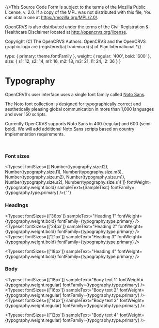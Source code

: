 {/*This Source Code Form is subject to the terms of the Mozilla Public
License, v. 2.0. If a copy of the MPL was not distributed with this
file, You can obtain one at https://mozilla.org/MPL/2.0/.

OpenCRVS is also distributed under the terms of the Civil Registration
& Healthcare Disclaimer located at http://opencrvs.org/license.

Copyright (C) The OpenCRVS Authors. OpenCRVS and the OpenCRVS
graphic logo are (registered/a) trademark(s) of Plan International.*/}



<Meta title="Styles/Typography" />

  type: {
    primary: theme.fontFamily
  },
  weight: {
    regular: '400',
    bold: '600'
  },
  size: {
    s1: 12,
    s2: 14,
    m1: 16,
    m2: 18,
    m3: 21,
    l1: 24,
    l2: 36
  }
}


# Typography

OpenCRVS’s user interface uses a single font family called [Noto Sans](https://fonts.google.com/noto/fonts).

The Noto font collection is designed for typographically correct and aesthetically pleasing global communication in more than 1,000 languages and over 150 scripts.

Currently OpenCRVS supports Noto Sans in 400 (regular) and 600 (semi-bold). We will add additional Noto Sans scripts based on country implementation requirements.

<br />

### Font sizes

<Typeset
  fontSizes={[
    Number(typography.size.l2),
    Number(typography.size.l1),
    Number(typography.size.m3),
    Number(typography.size.m2),
    Number(typography.size.m1),
    Number(typography.size.s2),
    Number(typography.size.s1)
  ]}
  fontWeight={typography.weight.bold}
  sampleText={SampleText}
  fontFamily={typography.type.primary}
/>{' '}

### Headings

<Typeset
  fontSizes={['36px']}
  sampleText="Heading 1"
  fontWeight={typography.weight.bold}
  fontFamily={typography.type.primary}
/>
<Typeset
  fontSizes={['24px']}
  sampleText="Heading 2"
  fontWeight={typography.weight.bold}
  fontFamily={typography.type.primary}
/>
<Typeset
  fontSizes={['21px']}
  sampleText="Heading 3"
  fontWeight={typography.weight.bold}
  fontFamily={typography.type.primary}
/>

<Typeset
  fontSizes={['18px']}
  sampleText="Heading 4"
  fontWeight={typography.weight.bold}
  fontFamily={typography.type.primary}
/>

### Body

<Typeset
  fontSizes={['18px']}
  sampleText="Body text 1"
  fontWeight={typography.weight.regular}
  fontFamily={typography.type.primary}
/>
<Typeset
  fontSizes={['16px']}
  sampleText="Body text 2"
  fontWeight={typography.weight.regular}
  fontFamily={typography.type.primary}
/>
<Typeset
  fontSizes={['14px']}
  sampleText="Body text 3"
  fontWeight={typography.weight.regular}
  fontFamily={typography.type.primary}
/>

<Typeset
  fontSizes={['12px']}
  sampleText="Body text 4"
  fontWeight={typography.weight.regular}
  fontFamily={typography.type.primary}
/>
